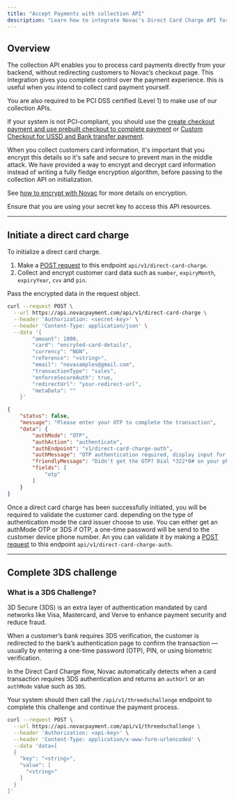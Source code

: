 ```yaml
---
title: "Accept Payments with collection API"
description: "Learn how to integrate Novac's Direct Card Charge API for full control over payment processing."
---
```


## Overview

The collection API enables you to process card payments directly from your backend, without redirecting customers to Novac’s checkout page. This integration gives you complete control over the payment experience. this is useful when you intend to collect card payment yourself.

<Note> 
   You are also required to be PCI DSS certified (Level 1) to make use of our collection APIs.
</Note>

If your system is not PCI-compliant, you should use the [create checkout payment and use prebuilt checkout to complete payment](/docs/accept-payment/use-cases/create-checkout-with-transaction-reference) or [Custom Checkout for USSD and Bank transfer payment](/docs/accept-payment/use-cases/complete-payment/custom-checkout).

When you collect customers card information, it's important that you encrypt this details so it's safe and secure to prevent man in the middle attack. We have provided a way to encrypt and decrypt card information instead of writing a fully fledge encryption algorithm, before passing to the collection API on initialization.

See [how to encrypt with Novac](/docs/api-basics/encryption) for more details on encryption.

<Warning>
   Ensure that you are using your secret key to access this API resources. 
</Warning>

---

## Initiate a direct card charge

To initialize a direct card charge. 

1. Make a [POST request]() to this endpoint `api/v1/direct-card-charge`.
2. Collect and encrypt customer card data such as `number`, `expiryMonth`, `expiryYear`, `cvv` and `pin`. 

Pass the encrypted data in the request object.

```bash expandable Request
curl --request POST \
  --url https://api.novacpayment.com/api/v1/direct-card-charge \
  --header 'Authorization: <secret-key>' \
  --header 'Content-Type: application/json' \
  --data '{
        "amount": 1000,
        "card": "encryted-card-details",
        "currency": "NGN",
        "reference": "<string>",
        "email": "novasamples@gmail.com",
        "transactionType": "sales",
        "enforceSecureAuth": true,
        "redirectUrl": "your-redirect-url",
        "metaData": ""
    }'
```

```json expandable Response
{
    "status": false,
    "message": "Please enter your OTP to complete the transaction",
    "data": {
        "authMode": "OTP",
        "authAction": "authenticate",
        "authEndpoint": "v1/direct-card-charge-auth",
        "authMessage": "OTP authentication required, display input for OTP and submit the payload with OTP to the AuthEndpoint",
        "friendlyMessage": "Didn't get the OTP? Dial *322*0# on your phone (MTN, Etisalat, Airtel) Glo, use *805*0#. : Kindly enter the OTP sent to 234810***6773 and 06d55*****************************************omba.com",
        "fields": [
            "otp"
        ]
    }
}
```

Once a direct card charge has been successfully initiated, you will be required to validate the customer card. 
depending on the type of authentication mode the card issuer choose to use. You can either get an authMode OTP or 3DS 
if OTP, a one-time password will be send to the customer device phone number. An you can validate it by making a [POST request](api-reference/collections/direct-card-charge-auth) to this endpoint `api/v1/direct-card-charge-auth`. 

---

## Complete 3DS challenge

### What is a 3DS Challenge?

3D Secure (3DS) is an extra layer of authentication mandated by card networks like Visa, Mastercard, and Verve to enhance payment security and reduce fraud.  

When a customer’s bank requires 3DS verification, the customer is redirected to the bank’s authentication page to confirm the transaction — usually by entering a one-time password (OTP), PIN, or using biometric verification.

In the Direct Card Charge flow, Novac automatically detects when a card transaction requires 3DS authentication and returns an `authUrl` or an `authMode` value such as `3DS`. 

Your system should then call the `/api/v1/threedschallenge` endpoint to complete this challenge and continue the payment process.

```bash Request
curl --request POST \
  --url https://api.novacpayment.com/api/v1/threedschallenge \
  --header 'Authorization: <api-key>' \
  --header 'Content-Type: application/x-www-form-urlencoded' \
  --data 'data=[
  {
    "key": "<string>",
    "value": [
      "<string>"
    ]
  }
]'
```
